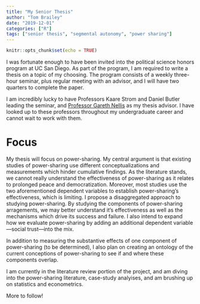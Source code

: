 ```yaml
---
title: "My Senior Thesis"
author: "Tom Brailey"
date: "2019-12-01"
categories: ["R"]
tags: ["senior thesis", "segmental autonomy", "power sharing"]
---
```


```r
knitr::opts_chunk$set(echo = TRUE)
```

I was fortunate enough to have been invited into the political science honors program at UC San Diego. As part of the program, I am required to write a thesis on a topic of my choosing. The program consists of a weekly three-hour seminar, plus regular meeting with an advisor, and I will have two quarters to complete the paper. 

I am incredibly lucky to have Professors Kaare Strom and Daniel Butler leading the seminar, and [Professor Gareth Nellis](garethnellis.github.io) as my thesis advisor. I have looked up to these professors throughout my undergraduate career and cannot wait to work with them. 

# Focus

My thesis will focus on power-sharing. My central argument is that existing studies of power-sharing use different conceptualizations and measurements which hinder cumulative findings. As the literature stands, we cannot really understand the effectiveness of power-sharing as it relates to prolonged peace and democratization. Moreover, most studies use the two aforementioned dependent variables to establish power-sharing's effectiveness, which is limiting. I propose a disaggregated approach to studying power-sharing. By studying the components of power-sharing arragements, we may better understand it's effectiveness as well as the mechanisms which drive its success and failure. I also intend to expand how we evaluate power-sharing by adding an additional dependent variable---social trust---into the mix.

In addition to measuring the substantive effects of one component of power-sharing (to be determined), I also plan on creating an ontology of the current conceptions of power-sharing to see if and where these components overlap. 

I am currently in the literature review portion of the project, and am diving into the power-sharing literature, case-study analyises, and am brushing up on statistics and econometrics.

More to follow! 